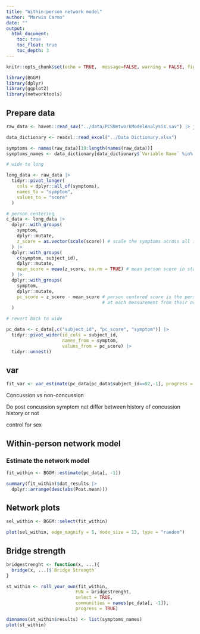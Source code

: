 ```yaml
---
title: "Within-person network model"
author: "Marwin Carmo"
date: ""
output:
  html_document:
    toc: true
    toc_float: true
    toc_depth: 3
---
```


```r
knitr::opts_chunk$set(echo = TRUE,  message=FALSE, warning = FALSE, fig.width = 12, fig.height = 12)

library(BGGM)
library(dplyr)
library(ggplot2)
library(networktools)
```

## Prepare data

```r
raw_data <- haven::read_sav("../data/PCSNetworkModelAnalysis.sav") |> janitor::clean_names()

data_dictionary <- readxl::read_excel("../Data Dictionary.xlsx")

symptoms <- names(raw_data)[19:length(names(raw_data))]
symptoms_names <- data_dictionary[data_dictionary$`Variable Name` %in% symptoms,]$`Variable Label`
```

```r
# wide to long

long_data <- raw_data |> 
  tidyr::pivot_longer(
    cols = dplyr::all_of(symptoms),
    names_to = "symptom",
    values_to = "score"
  )

# person centering
c_data <- long_data |> 
  dplyr::with_groups(
    symptom,
    dplyr::mutate,
    z_score = as.vector(scale(score)) # scale the symptoms across all individuals and all time points
  ) |> 
  dplyr::with_groups(
    c(symptom, subject_id),
    dplyr::mutate,
    mean_score = mean(z_score, na.rm = TRUE) # mean person score in standardized units
  ) |> 
  dplyr::with_groups(
    symptom,
    dplyr::mutate,
    pc_score = z_score - mean_score # person centered score is the person deviation 
                                    # at each measurement from their own average 
  )

# revert back to wide

pc_data <- c_data[,c("subject_id", "pc_score", "symptom")] |> 
  tidyr::pivot_wider(id_cols = subject_id,
                     names_from = symptom,
                     values_from = pc_score) |>
  tidyr::unnest()

```

## var

```r
fit_var <- var_estimate(pc_data[pc_data$subject_id==92,-1], progress = FALSE)


```

Concussion vs non-concussion

Do post concussion symptom net differ between history of concussion history or not

control for sex

## Within-person network model

### Estimate the network model

```r
fit_within <- BGGM::estimate(pc_data[, -1])
```

```r
summary(fit_within)$dat_results |> 
  dplyr::arrange(desc(abs(Post.mean)))
```
## Network plots

```r
sel_within <- BGGM::select(fit_within)

plot(sel_within, edge_magnify = 5, node_size = 13, type = "random")
```

## Bridge strength

```r
bridgestrenght <- function(x, ...){
  bridge(x, ...)$`Bridge Strength`
}
```

```r
st_within <- roll_your_own(fit_within,
                          FUN = bridgestrenght,
                          select = TRUE,
                          communities = names(pc_data[, -1]),
                          progress = TRUE)
```

```r
dimnames(st_within$results) <- list(symptoms_names)
plot(st_within)
```

